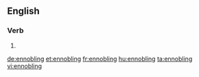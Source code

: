 ==English==

===Verb===
{{head|en}}

# {{present participle of|ennoble}}

[[de:ennobling]]
[[et:ennobling]]
[[fr:ennobling]]
[[hu:ennobling]]
[[ta:ennobling]]
[[vi:ennobling]]